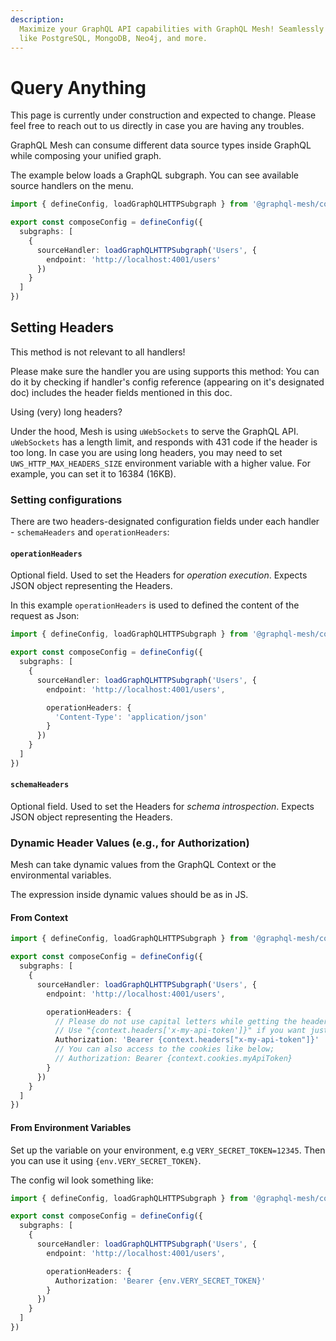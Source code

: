 ```yaml
---
description:
  Maximize your GraphQL API capabilities with GraphQL Mesh! Seamlessly consume various data sources
  like PostgreSQL, MongoDB, Neo4j, and more.
---
```



# Query Anything

<Callout>
  This page is currently under construction and expected to change. Please feel free to reach out to
  us directly in case you are having any troubles.
</Callout>

GraphQL Mesh can consume different data source types inside GraphQL while composing your unified
graph.

The example below loads a GraphQL subgraph. You can see available source handlers on the menu.

```ts filename="mesh-config.ts"
import { defineConfig, loadGraphQLHTTPSubgraph } from '@graphql-mesh/compose-cli'

export const composeConfig = defineConfig({
  subgraphs: [
    {
      sourceHandler: loadGraphQLHTTPSubgraph('Users', {
        endpoint: 'http://localhost:4001/users'
      })
    }
  ]
})
```

## Setting Headers

<Callout emoji="⚠️" type="warning">
  This method is not relevant to all handlers!

Please make sure the handler you are using supports this method: You can do it by checking if
handler's config reference (appearing on it's designated doc) includes the header fields mentioned
in this doc.

</Callout>

<Callout emoji="⚠️" type="warning">
  Using (very) long headers?

Under the hood, Mesh is using `uWebSockets` to serve the GraphQL API. `uWebSockets` has a length
limit, and responds with 431 code if the header is too long. In case you are using long headers, you
may need to set `UWS_HTTP_MAX_HEADERS_SIZE` environment variable with a higher value. For example,
you can set it to 16384 (16KB).

</Callout>

### Setting configurations

There are two headers-designated configuration fields under each handler - `schemaHeaders` and
`operationHeaders`:

#### `operationHeaders`

Optional field. Used to set the Headers for _operation execution_. Expects JSON object representing
the Headers.

In this example `operationHeaders` is used to defined the content of the request as Json:

```ts filename="mesh-config.ts" {9-11}
import { defineConfig, loadGraphQLHTTPSubgraph } from '@graphql-mesh/compose-cli'

export const composeConfig = defineConfig({
  subgraphs: [
    {
      sourceHandler: loadGraphQLHTTPSubgraph('Users', {
        endpoint: 'http://localhost:4001/users',

        operationHeaders: {
          'Content-Type': 'application/json'
        }
      })
    }
  ]
})
```

#### `schemaHeaders`

Optional field. Used to set the Headers for _schema introspection_. Expects JSON object representing
the Headers.

### Dynamic Header Values (e.g., for Authorization)

Mesh can take dynamic values from the GraphQL Context or the environmental variables.

The expression inside dynamic values should be as in JS.

#### From Context

```ts filename="mesh-config.ts" {9-15}
import { defineConfig, loadGraphQLHTTPSubgraph } from '@graphql-mesh/compose-cli'

export const composeConfig = defineConfig({
  subgraphs: [
    {
      sourceHandler: loadGraphQLHTTPSubgraph('Users', {
        endpoint: 'http://localhost:4001/users',

        operationHeaders: {
          // Please do not use capital letters while getting the headers
          // Use "{context.headers['x-my-api-token']}" if you want just the value of the header
          Authorization: 'Bearer {context.headers["x-my-api-token"]}'
          // You can also access to the cookies like below;
          // Authorization: Bearer {context.cookies.myApiToken}
        }
      })
    }
  ]
})
```

#### From Environment Variables

Set up the variable on your environment, e.g `VERY_SECRET_TOKEN=12345`. Then you can use it using
`{env.VERY_SECRET_TOKEN}`.

The config wil look something like:

```ts filename="mesh-config.ts" {9-11}
import { defineConfig, loadGraphQLHTTPSubgraph } from '@graphql-mesh/compose-cli'

export const composeConfig = defineConfig({
  subgraphs: [
    {
      sourceHandler: loadGraphQLHTTPSubgraph('Users', {
        endpoint: 'http://localhost:4001/users',

        operationHeaders: {
          Authorization: 'Bearer {env.VERY_SECRET_TOKEN}'
        }
      })
    }
  ]
})
```

